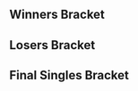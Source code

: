 {{DISPLAYTITLE:Super Smash Sundays 35: ''Melee'' Singles Bracket}}{{SetGame|melee}}{{tabs static
|name1=Overview
|link1=Super Smash Sundays/35/Melee
|name2=Singles Bracket
|link2=Super Smash Sundays/35/Melee/Singles Bracket
|name3=Doubles Bracket
|link3=Super Smash Sundays/35/Melee/Doubles Bracket
|This=2
}}
==Winners Bracket==
{{8DEWBracketA
|r1m1p1=Westballz |r1m1p1flag=us |r1m1p1score=0
|r1m1p2=Squid |r1m1p2flag=us |r1m1p2score=2
|r1m1win=2

|r1m2p1=Reno |r1m2p1flag=us |r1m2p1score=2
|r1m2p2=Alex19 |r1m2p2flag=us |r1m2p2score=1
|r1m2win=1

|r1m3p1=Lucky |r1m3p1flag=us |r1m3p1score=2
|r1m3p2=Cpt. Faceroll |r1m3p2flag=us |r1m3p2score=1
|r1m3win=1

|r1m4p1=MacD |r1m4p1flag=us |r1m4p1score=2
|r1m4p2=MikeHaze |r1m4p2flag=us |r1m4p2score=0
|r1m4win=1

|r2m1p1=Squid |r2m1p1flag=us |r2m1p1score=2
|r2m1p2=Reno |r2m1p2flag=us |r2m1p2score=3
|r2m1win=2
|r2m1p1char1= |r2m1p2char1= |r2m1p1stock1= |r2m1p2stock1= |r2m1win1= |r2m1stage1=
|r2m1p1char2= |r2m1p2char2= |r2m1p1stock2= |r2m1p2stock2= |r2m1win2= |r2m1stage2=
|r2m1p1char3= |r2m1p2char3= |r2m1p1stock3= |r2m1p2stock3= |r2m1win3= |r2m1stage3=
|r2m1p1char4= |r2m1p2char4= |r2m1p1stock4= |r2m1p2stock4= |r2m1win4= |r2m1stage4=
|r2m1p1char5= |r2m1p2char5= |r2m1p1stock5= |r2m1p2stock5= |r2m1win5= |r2m1stage5=
|r2m1date=
|r2m1finished=
|r2m1details={{BracketMatchDetails
|vod=
}}

|r2m2p1=Lucky |r2m2p1flag=us |r2m2p1score=2
|r2m2p2=MacD |r2m2p2flag=us |r2m2p2score=3
|r2m2win=2
|r2m2p1char1= |r2m2p2char1= |r2m2p1stock1= |r2m2p2stock1= |r2m2win1= |r2m2stage1=
|r2m2p1char2= |r2m2p2char2= |r2m2p1stock2= |r2m2p2stock2= |r2m2win2= |r2m2stage2=
|r2m2p1char3= |r2m2p2char3= |r2m2p1stock3= |r2m2p2stock3= |r2m2win3= |r2m2stage3=
|r2m2p1char4= |r2m2p2char4= |r2m2p1stock4= |r2m2p2stock4= |r2m2win4= |r2m2stage4=
|r2m2p1char5= |r2m2p2char5= |r2m2p1stock5= |r2m2p2stock5= |r2m2win5= |r2m2stage5=
|r2m2date=
|r2m2finished=
|r2m2details={{BracketMatchDetails
|vod=
}}
}}
==Losers Bracket==
{{16DELBracketSmwA
|tourneylink=Super Smash Sundays/35/Melee
|tourneyname=Super Smash Sundays 35
|l1placement=13-16
|l2placement=9-12
|l3placement=7-8
|l4placement=5-6
|l1m1p1=Wieners |l1m1p1flag=us |l1m1p1score=0
|l1m1p2=SK92 |l1m1p2flag=us |l1m1p2score=2
|l1m1win=2

|l1m2p1=DendyPretendy |l1m2p1flag=us |l1m2p1score=1
|l1m2p2=Jace |l1m2p2flag=us |l1m2p2score=2
|l1m2win=2
|l1m2p1char1= |l1m2p2char1= |l1m2p1stock1= |l1m2p2stock1= |l1m2stage1= |l1m2win1=1
|l1m2p1char2= |l1m2p2char2= |l1m2p1stock2= |l1m2p2stock2= |l1m2stage2= |l1m2win2=2
|l1m2p1char3= |l1m2p2char3= |l1m2p1stock3= |l1m2p2stock3= |l1m2stage3= |l1m2win3=2

|l1m3p1=TpFox |l1m3p1flag=us |l1m3p1score=1
|l1m3p2=SacaSuMoto |l1m3p2flag=us |l1m3p2score=2
|l1m3win=2

|l1m4p1=ROFL |l1m4p1flag=us |l1m4p1score=2
|l1m4p2=LuigiKid |l1m4p2flag=us |l1m4p2score=0
|l1m4win=1

|l2m1p1=Alex19 |l2m1p1flag=us |l2m1p1score=0
|l2m1p2=SK92 |l2m1p2flag=us |l2m1p2score=2
|l2m1win=2
|l2m1p1char1= |l2m1p2char1= |l2m1p1stock1=0 |l2m1p2stock1=0 |l2m1stage1= |l2m1win1=2
|l2m1p1char2= |l2m1p2char2= |l2m1p1stock2=0 |l2m1p2stock2=0 |l2m1stage2= |l2m1win2=2

|l2m2p1=Westballz |l2m2p1flag=us |l2m2p1score=2
|l2m2p2=Jace |l2m2p2flag=us |l2m2p2score=1
|l2m2win=1

|l2m3p1=MikeHaze |l2m3p1flag=us |l2m3p1score=2
|l2m3p2=SacaSuMoto |l2m3p2flag=us |l2m3p2score=0
|l2m3win=1

|l2m4p1=Cpt. Faceroll |l2m4p1flag=us |l2m4p1score=2
|l2m4p2=ROFL |l2m4p2flag=us |l2m4p2score=1
|l2m4win=1

|l3m1p1=SK92 |l3m1p1flag=us |l3m1p1score=2
|l3m1p2=Westballz |l3m1p2flag=us |l3m1p2score=3
|l3m1win=2

|l3m2p1=MikeHaze |l3m2p1flag=us |l3m2p1score=3
|l3m2p2=Cpt. Faceroll |l3m2p2flag=us |l3m2p2score=1
|l3m2win=1

|l4m1p1=Lucky |l4m1p1flag=us |l4m1p1score=3
|l4m1p2=Westballz |l4m1p2flag=us |l4m1p2score=1
|l4m1win=1
|l4m1p1char1= |l4m1p2char1= |l4m1p1stock1= |l4m1p2stock1= |l4m1win1= |l4m1stage1=
|l4m1p1char2= |l4m1p2char2= |l4m1p1stock2= |l4m1p2stock2= |l4m1win2= |l4m1stage2=
|l4m1p1char3= |l4m1p2char3= |l4m1p1stock3= |l4m1p2stock3= |l4m1win3= |l4m1stage3=
|l4m1p1char4= |l4m1p2char4= |l4m1p1stock4= |l4m1p2stock4= |l4m1win4= |l4m1stage4=
|l4m1p1char5= |l4m1p2char5= |l4m1p1stock5= |l4m1p2stock5= |l4m1win5= |l4m1stage5=
|l4m1date=
|l4m1finished=
|l4m1details={{BracketMatchDetails
|vod=
}}

|l4m2p1=Squid |l4m2p1flag=us |l4m2p1score=1
|l4m2p2=MikeHaze |l4m2p2flag=us |l4m2p2score=3
|l4m2win=2
|l4m2p1char1= |l4m2p2char1= |l4m2p1stock1= |l4m2p2stock1= |l4m2win1= |l4m2stage1=
|l4m2p1char2= |l4m2p2char2= |l4m2p1stock2= |l4m2p2stock2= |l4m2win2= |l4m2stage2=
|l4m2p1char3= |l4m2p2char3= |l4m2p1stock3= |l4m2p2stock3= |l4m2win3= |l4m2stage3=
|l4m2p1char4= |l4m2p2char4= |l4m2p1stock4= |l4m2p2stock4= |l4m2win4= |l4m2stage4=
|l4m2p1char5= |l4m2p2char5= |l4m2p1stock5= |l4m2p2stock5= |l4m2win5= |l4m2stage5=
|l4m2date=
|l4m2finished=
|l4m2details={{BracketMatchDetails
|vod=
}}

|l5m1p1=Lucky |l5m1p1flag=us |l5m1p1score=3
|l5m1p2=MikeHaze |l5m1p2flag=us |l5m1p2score=1
|l5m1win=1
|l5m1p1char1=fox |l5m1p2char1=fox |l5m1p1stock1=1 |l5m1p2stock1=0 |l5m1win1=1 |l5m1stage1=Battlefield
|l5m1p1char2=fox |l5m1p2char2=fox |l5m1p1stock2=0 |l5m1p2stock2=1 |l5m1win2=2 |l5m1stage2=Final Destination
|l5m1p1char3=fox |l5m1p2char3=fox |l5m1p1stock3=2 |l5m1p2stock3=0 |l5m1win3=1 |l5m1stage3=Pokémon Stadium 
|l5m1p1char4=fox |l5m1p2char4=marth |l5m1p1stock4=3 |l5m1p2stock4=0 |l5m1win4=1 |l5m1stage4=Battlefield
|l5m1p1char5= |l5m1p2char5= |l5m1p1stock5= |l5m1p2stock5= |l5m1win5= |l5m1stage5=
|l5m1date=
|l5m1finished=
|l5m1details={{BracketMatchDetails
|vod=https://www.youtube.com/watch?v=mY9aQLS86T8
}}
}}
<onlyinclude>
==Final Singles Bracket==
{{DEFinalSmwBracket
|export_score=true
|column-width=175
|column-width-finals=250
|tourneylink=Super Smash Sundays/35/Melee
|tourneyname=Super Smash Sundays 35
|l1placement=4
|r2placement=3
|r3loserplacement=2
|r3winnerplacement=1
|r1m1p1=Reno |r1m1p1flag=us |r1m1p1score=0
|r1m1p2=MacD |r1m1p2flag=us |r1m1p2score=3
|r1m1win=2
|r1m1p1char1=sheik |r1m1p2char1=peach |r1m1p1stock1=0 |r1m1p2stock1=2 |r1m1win1=2 |r1m1stage1=Dream Land
|r1m1p1char2=sheik |r1m1p2char2=peach |r1m1p1stock2=0 |r1m1p2stock2=2 |r1m1win2=2 |r1m1stage2=Battlefield
|r1m1p1char3=sheik |r1m1p2char3=peach |r1m1p1stock3=0 |r1m1p2stock3=1 |r1m1win3=2 |r1m1stage3=Battlefield
|r1m1p1char4= |r1m1p2char4= |r1m1p1stock4= |r1m1p2stock4= |r1m1win4= |r1m1stage4=
|r1m1p1char5= |r1m1p2char5= |r1m1p1stock5= |r1m1p2stock5= |r1m1win5= |r1m1stage5=
|r1m1date=
|r1m1finished=
|r1m1details={{BracketMatchDetails
|vod=https://www.youtube.com/watch?v=vGghRM2kFDs
}}

|l1m1p1=Lucky |l1m1p1flag=us |l1m1p1score=3
|l1m1p2=MikeHaze |l1m1p2flag=us |l1m1p2score=1
|l1m1win=1
|l1m1p1char1=fox |l1m1p2char1=fox |l1m1p1stock1=1 |l1m1p2stock1=0 |l1m1win1=1 |l1m1stage1=Battlefield
|l1m1p1char2=fox |l1m1p2char2=fox |l1m1p1stock2=0 |l1m1p2stock2=1 |l1m1win2=2 |l1m1stage2=Final Destination
|l1m1p1char3=fox |l1m1p2char3=fox |l1m1p1stock3=2 |l1m1p2stock3=0 |l1m1win3=1 |l1m1stage3=Pokémon Stadium 
|l1m1p1char4=fox |l1m1p2char4=marth |l1m1p1stock4=3 |l1m1p2stock4=0 |l1m1win4=1 |l1m1stage4=Battlefield
|l1m1p1char5= |l1m1p2char5= |l1m1p1stock5= |l1m1p2stock5= |l1m1win5= |l1m1stage5=
|l1m1date=
|l1m1finished=
|l1m1details={{BracketMatchDetails
|vod=https://www.youtube.com/watch?v=mY9aQLS86T8
}}

|r2m1p1=Reno |r2m1p1flag=us |r2m1p1score=0
|r2m1p2=Lucky |r2m1p2flag=us |r2m1p2score=3
|r2m1win=2
|r2m1p1char1=sheik |r2m1p2char1=fox |r2m1p1stock1=0 |r2m1p2stock1=2 |r2m1win1=2 |r2m1stage1=Battlefield
|r2m1p1char2=sheik |r2m1p2char2=fox |r2m1p1stock2=0 |r2m1p2stock2=1 |r2m1win2=2 |r2m1stage2=Battlefield
|r2m1p1char3=marth |r2m1p2char3=fox |r2m1p1stock3=0 |r2m1p2stock3=3 |r2m1win3=2 |r2m1stage3=Yoshi's Story
|r2m1p1char4= |r2m1p2char4= |r2m1p1stock4= |r2m1p2stock4= |r2m1win4= |r2m1stage4=
|r2m1p1char5= |r2m1p2char5= |r2m1p1stock5= |r2m1p2stock5= |r2m1win5= |r2m1stage5=
|r2m1date=
|r2m1finished=
|r2m1details={{BracketMatchDetails
|vod=https://www.youtube.com/watch?v=3H6EcYKJaec
}}

|r3m1p1=MacD |r3m1p1flag=us |r3m1p1score=1 |r3m2p1score=2
|r3m1p2=Lucky |r3m1p2flag=us |r3m1p2score=3 |r3m2p2score=3
|r3m1win=2 |r3m2win=2
|r3m1p1char1=peach |r3m1p2char1=fox |r3m1p1stock1=1 |r3m1p2stock1=0 |r3m1win1=1 |r3m1stage1=Battlefield
|r3m1p1char2=peach |r3m1p2char2=fox |r3m1p1stock2=0 |r3m1p2stock2=2 |r3m1win2=2 |r3m1stage2=Pokémon Stadium
|r3m1p1char3=peach |r3m1p2char3=fox |r3m1p1stock3=0 |r3m1p2stock3=1 |r3m1win3=2 |r3m1stage3=Fountain of Dreams
|r3m1p1char4=peach |r3m1p2char4=fox |r3m1p1stock4=0 |r3m1p2stock4=1 |r3m1win4=2 |r3m1stage4=Fountain of Dreams
|r3m1p1char5= |r3m1p2char5= |r3m1p1stock5= |r3m1p2stock5= |r3m1win5= |r3m1stage5=
|r3m1details={{BracketMatchDetails|vod=https://www.youtube.com/watch?v=ooZMrjJqTJc&ab_channel=TeamOXY |vod2=https://www.youtube.com/watch?v=ooZMrjJqTJc&feature=youtu.be&t=881|interview=https://www.youtube.com/watch?v=ndIw5VOeq2E}}
|r3m2p1char1=peach |r3m2p2char1=fox |r3m2p1stock1=0 |r3m2p2stock1=1 |r3m2win1=2 |r3m2stage1=Battlefield
|r3m2p1char2=peach |r3m2p2char2=fox |r3m2p1stock2=0 |r3m2p2stock2=1 |r3m2win2=2 |r3m2stage2=Fountain of Dreams
|r3m2p1char3=peach |r3m2p2char3=marth |r3m2p1stock3=1 |r3m2p2stock3=0 |r3m2win3=1 |r3m2stage3=Fountain of Dreams
|r3m2p1char4=peach |r3m2p2char4=fox |r3m2p1stock4=2 |r3m2p2stock4=0 |r3m2win4=1 |r3m2stage4=Pokémon Stadium
|r3m2p1char5=peach |r3m2p2char5=fox |r3m2p1stock5=0 |r3m2p2stock5=2 |r3m2win5=2 |r3m2stage5=Pokémon Stadium
}}
</onlyinclude>
